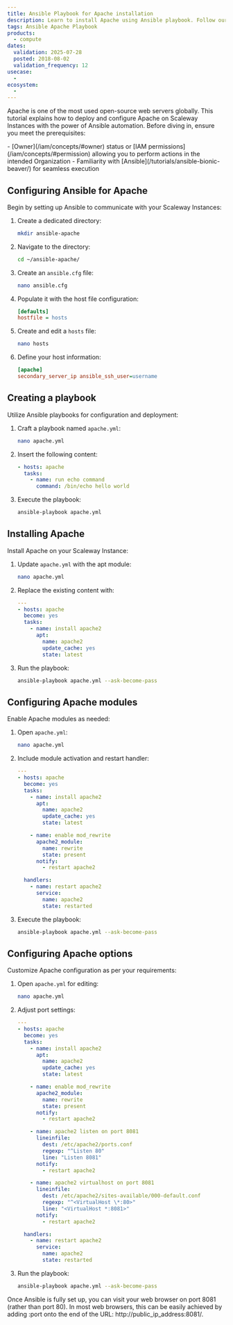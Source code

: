 ```yaml
---
title: Ansible Playbook for Apache installation
description: Learn to install Apache using Ansible playbook. Follow our guide to configure Ansible and deploy Apache on your servers effortlessly.
tags: Ansible Apache Playbook
products:
  - compute
dates:
  validation: 2025-07-28
  posted: 2018-08-02
  validation_frequency: 12
usecase:
  -
ecosystem:
  -
---
```




Apache is one of the most used open-source web servers globally. This tutorial explains how to deploy and configure Apache on Scaleway Instances with the power of Ansible automation. Before diving in, ensure you meet the prerequisites:

<Requirements />
- [Owner](/iam/concepts/#owner) status or [IAM permissions](/iam/concepts/#permission) allowing you to perform actions in the intended Organization
- Familiarity with [Ansible](/tutorials/ansible-bionic-beaver/) for seamless execution

## Configuring Ansible for Apache

Begin by setting up Ansible to communicate with your Scaleway Instances:

1. Create a dedicated directory:
    ```bash
    mkdir ansible-apache
    ```
2. Navigate to the directory:
    ```bash
    cd ~/ansible-apache/
    ```
3. Create an `ansible.cfg` file:
    ```bash
    nano ansible.cfg
    ```
4. Populate it with the host file configuration:
    ```ini
    [defaults]
    hostfile = hosts
    ```
5. Create and edit a `hosts` file:
    ```bash
    nano hosts
    ```
6. Define your host information:
    ```ini
    [apache]
    secondary_server_ip ansible_ssh_user=username
    ```

## Creating a playbook

Utilize Ansible playbooks for configuration and deployment:

1. Craft a playbook named `apache.yml`:
    ```bash
    nano apache.yml
    ```
2. Insert the following content:
    ```yaml
    - hosts: apache
      tasks:
        - name: run echo command
          command: /bin/echo hello world
    ```
3. Execute the playbook:
    ```bash
    ansible-playbook apache.yml
    ```

## Installing Apache

Install Apache on your Scaleway Instance:

1. Update `apache.yml` with the apt module:
    ```bash
    nano apache.yml
    ```
2. Replace the existing content with:
    ```yaml
    ---
    - hosts: apache
      become: yes
      tasks:
        - name: install apache2
          apt:
            name: apache2
            update_cache: yes
            state: latest
    ```
3. Run the playbook:
    ```bash
    ansible-playbook apache.yml --ask-become-pass
    ```

## Configuring Apache modules

Enable Apache modules as needed:

1. Open `apache.yml`:
    ```bash
    nano apache.yml
    ```
2. Include module activation and restart handler:
    ```yaml
    ---
    - hosts: apache
      become: yes
      tasks:
        - name: install apache2
          apt:
            name: apache2
            update_cache: yes
            state: latest

        - name: enable mod_rewrite
          apache2_module:
            name: rewrite
            state: present
          notify:
            - restart apache2

      handlers:
        - name: restart apache2
          service:
            name: apache2
            state: restarted
    ```
3. Execute the playbook:
    ```bash
    ansible-playbook apache.yml --ask-become-pass
    ```

## Configuring Apache options

Customize Apache configuration as per your requirements:

1. Open `apache.yml` for editing:
    ```bash
    nano apache.yml
    ```
2. Adjust port settings:
    ```yaml
    ---
    - hosts: apache
      become: yes
      tasks:
        - name: install apache2
          apt:
            name: apache2
            update_cache: yes
            state: latest

        - name: enable mod_rewrite
          apache2_module:
            name: rewrite
            state: present
          notify:
            - restart apache2

        - name: apache2 listen on port 8081
          lineinfile:
            dest: /etc/apache2/ports.conf
            regexp: "^Listen 80"
            line: "Listen 8081"
          notify:
            - restart apache2

        - name: apache2 virtualhost on port 8081
          lineinfile:
            dest: /etc/apache2/sites-available/000-default.conf
            regexp: "^<VirtualHost \*:80>"
            line: "<VirtualHost *:8081>"
          notify:
            - restart apache2

      handlers:
        - name: restart apache2
          service:
            name: apache2
            state: restarted
    ```
3. Run the playbook:
    ```bash
    ansible-playbook apache.yml --ask-become-pass
    ```

Once Ansible is fully set up, you can visit your web browser on port 8081 (rather than port 80). In most web browsers, this can be easily achieved by adding :port onto the end of the URL: http://public_ip_address:8081/.

<Lightbox image={image} alt="" />
<ClickableBanner
  productLogo="generic"
  title="Automate your web server deployment using Ansible on Scaleway."
  url="https://account.scaleway.com/register"
  label="Create your account"
/>